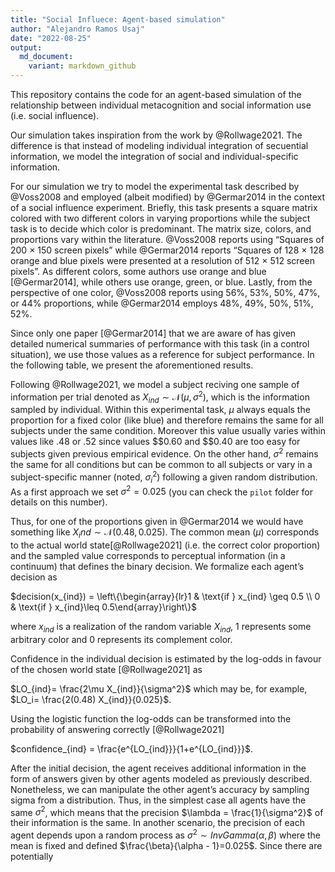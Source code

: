 ```yaml
---
title: "Social Influece: Agent-based simulation"
author: "Alejandro Ramos Usaj"
date: "2022-08-25"
output: 
  md_document:
    variant: markdown_github
---
```


This repository contains the code for an agent-based simulation of the relationship between individual metacognition and social information use (i.e. social influence).  

Our simulation takes inspiration from the work by @Rollwage2021. The difference is that instead of modeling individual integration of secuential information, we model the integration of social and individual-specific information.  

For our simulation we try to model the experimental task described by @Voss2008 and employed (albeit modified) by @Germar2014 in the context of a social influence experiment. 
Briefly, this task presents a square matrix colored with two different colors in varying proportions while the subject task is to decide which color is predominant. The matrix size, colors, and proportions vary within the literature. @Voss2008 reports using "Squares of 200 × 150 screen pixels" while @Germar2014 reports "Squares of 128 × 128 orange and blue pixels were presented at a resolution of 512 × 512 screen pixels". As different colors, some authors use orange and blue [@Germar2014], while others use orange, green, or blue. Lastly, from the perspective of one color, @Voss2008 reports using 56%, 53%, 50%, 47%, or 44% proportions, while @Germar2014 employs 48%, 49%, 50%, 51%, 52%. 


Since only one paper [@Germar2014] that we are aware of has given detailed numerical summaries of performance with this task (in a control situation), we use those values as a reference for subject performance. 
In the following table, we present the aforementioned results.



Following @Rollwage2021, we model a subject reciving one sample of information per trial denoted as $X_{ind} \sim \mathcal{N}(\mu,\sigma^2)$, which is the information sampled by individual. Within this experimental task, $\mu$ always equals the proportion for a fixed color (like blue) and therefore remains the same for all subjects under the same condition. Moreover this value usually varies within values like .48 or .52 since values $\geq$0.60 and $\leq$0.40 are too easy for subjects given previous empirical evidence. On the other hand, $\sigma^2$ remains the same for all conditions but can be common to all subjects or vary in a subject-specific manner (noted, $\sigma_i^2$) following a given random distribution. As a first approach we set $\sigma^2 = 0.025$ (you can check the `pilot` folder for details on this number).

Thus, for one of the proportions given in @Germar2014 we would have something like $X_ind \sim \mathcal{N}(0.48, 0.025)$. The common mean ($\mu$) corresponds to the actual world state[@Rollwage2021] (i.e. the correct color proportion) and the sampled value corresponds to perceptual information (in a continuum) that defines the binary decision. We formalize each agent's decision as

$decision(x_{ind}) = \left\{\begin{array}{lr}1 & \text{if } x_{ind} \geq 0.5 \\ 0 & \text{if } x_{ind}\leq 0.5\end{array}\right\}$ 

where $x_{ind}$ is a realization of the random variable $X_{ind}$, 1 represents some arbitrary color and 0 represents its complement color. 

Confidence in the individual decision is estimated by the log-odds in favour of the chosen world state [@Rollwage2021] as

$LO_{ind}= \frac{2\mu X_{ind}}{\sigma^2}$ which may be, for example, $LO_i= \frac{2(0.48) X_{ind}}{0.025}$.

Using the logistic function the log-odds can be transformed into the probability of answering correctly [@Rollwage2021]

$confidence_{ind} = \frac{e^{LO_{ind}}}{1+e^{LO_{ind}}}$.

After the initial decision, the agent receives additional information in the form of answers given by other agents modeled as previously described. Nonetheless, we can manipulate the other agent's accuracy by sampling sigma from a distribution. Thus, in the simplest case all agents have the same $\sigma^2$, which means that the precision $\lambda = \frac{1}{\sigma^2}$ of their information is the same. In another scenario, the precision of each agent depends upon a random process as $\sigma^2 \sim InvGamma(\alpha,\beta)$ where the mean is fixed and defined $\frac{\beta}{\alpha - 1}=0.025$. Since there are potentially 
